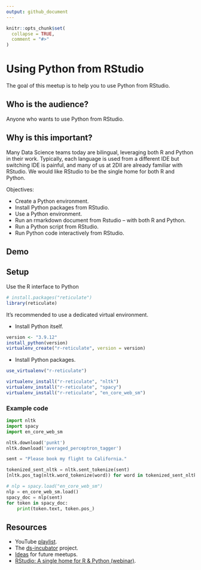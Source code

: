 ```yaml
---
output: github_document
---
```


```r
knitr::opts_chunk$set(
  collapse = TRUE,
  comment = "#>"
)
```

# Using Python from RStudio

The goal of this meetup is to help you to use Python from RStudio.

## Who is the audience?

Anyone who wants to use Python from RStudio.

## Why is this important?

Many Data Science teams today are bilingual, leveraging both R and Python in
their work. Typically, each language is used from a different IDE but switching
IDE is painful, and many of us at 2DII are already familiar with RStudio. We
would like RStudio to be the single home for both R and Python.

Objectives:

* Create a Python environment.
* Install Python packages from RStudio.
* Use a Python environment.
* Run an rmarkdown document from Rstudio -- with both R and Python.
* Run a Python script from RStudio.
* Run Python code interactively from RStudio.

## Demo

## Setup

Use the R interface to Python

```r
# install.packages("reticulate")
library(reticulate)
```

It's recommended to use a dedicated virtual environment.

* Install Python itself.

```r
version <- "3.9.12"
install_python(version)
virtualenv_create("r-reticulate", version = version)
```

* Install Python packages.

```r
use_virtualenv("r-reticulate")

virtualenv_install("r-reticulate", "nltk")
virtualenv_install("r-reticulate", "spacy")
virtualenv_install("r-reticulate", "en_core_web_sm")
```

### Example code

```python
import nltk
import spacy
import en_core_web_sm

nltk.download('punkt')
nltk.download('averaged_perceptron_tagger')

sent = "Please book my flight to California."

tokenized_sent_nltk = nltk.sent_tokenize(sent)
[nltk.pos_tag(nltk.word_tokenize(word)) for word in tokenized_sent_nltk]

# nlp = spacy.load("en_core_web_sm")
nlp = en_core_web_sm.load()
spacy_doc = nlp(sent)
for token in spacy_doc:
    print(token.text, token.pos_)
```

## Resources

* YouTube [playlist](https://bit.ly/ds-incubator-videos).
* The
[ds-incubator](https://github.com/2DegreesInvesting/ds-incubator#ds-incubator)
project.
* [Ideas](https://bit.ly/dsi-ideas) for future meetups.
* [RStudio: A single home for R & Python (webinar)](https://rstudio.com/resources/webinars/rstudio-a-single-home-for-r-and-python/).
